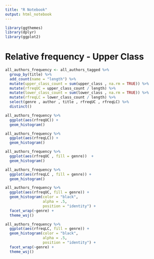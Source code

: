 ```yaml
---
title: "R Notebook"
output: html_notebook
---
```


```r
library(ggthemes)
library(dplyr)
library(ggplot2)

```

# Relative frequency - Upper Class
```r
all_authors_frequency <- all_authors_tagged %>%
  group_by(title) %>%
  add_count(name = "length") %>%
  mutate(upper_class_count = sum(upper_class , na.rm = TRUE)) %>%
  mutate(rfreqUC = upper_class_count / length) %>%
  mutate(lower_class_count = sum(lower_class , na.rm = TRUE)) %>%
  mutate(rfreqLC = lower_class_count / length) %>%
  select(genre , author , title , rfreqUC , rfreqLC) %>%
  distinct()
```

```r
all_authors_frequency %>%
  ggplot(aes(rfreqUC)) +
  geom_histogram()

all_authors_frequency %>%
  ggplot(aes(rfreqLC)) +
  geom_histogram()
```

```r
all_authors_frequency %>%
  ggplot(aes(rfreqUC , fill = genre))  +
  geom_histogram()

all_authors_frequency %>%
  ggplot(aes(rfreqLC , fill = genre)) +
  geom_histogram()
```
```r
all_authors_frequency %>%
  ggplot(aes(rfreqUC, fill = genre)) +
  geom_histogram(color = "black",
                 alpha = .5,
                 position = "identity") +
  facet_wrap(~genre) + 
  theme_wsj()

all_authors_frequency %>%
  ggplot(aes(rfreqLC, fill = genre)) +
  geom_histogram(color = "black",
                 alpha = .5,
                 position = "identity") +
  facet_wrap(~genre) + 
  theme_wsj()

```
